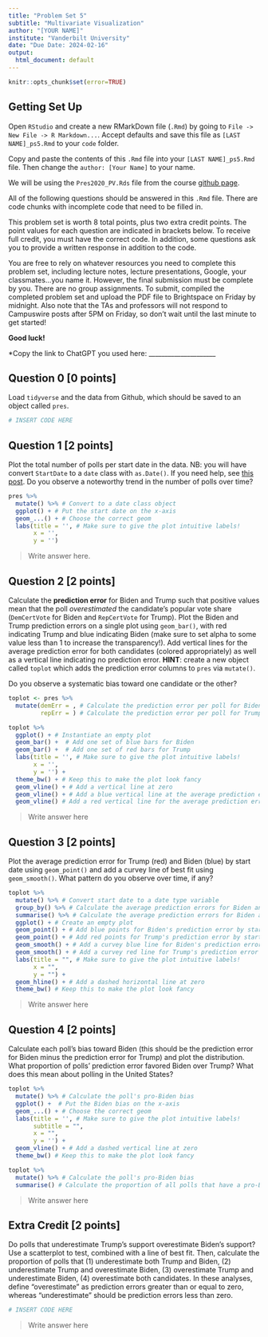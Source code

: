 ```yaml
---
title: "Problem Set 5"
subtitle: "Multivariate Visualization"
author: "[YOUR NAME]"
institute: "Vanderbilt University"
date: "Due Date: 2024-02-16"
output:
  html_document: default
---
```


```r
knitr::opts_chunk$set(error=TRUE)
```


## Getting Set Up

Open `RStudio` and create a new RMarkDown file (`.Rmd`) by going to `File -> New File -> R Markdown...`.
Accept defaults and save this file as `[LAST NAME]_ps5.Rmd` to your `code` folder.

Copy and paste the contents of this `.Rmd` file into your `[LAST NAME]_ps5.Rmd` file. Then change the `author: [Your Name]` to your name.

We will be using the `Pres2020_PV.Rds` file from the course [github page](https://github.com/jbisbee1/DS1000_S2024/blob/main/data/Pres2020_PV.Rds).

All of the following questions should be answered in this `.Rmd` file. There are code chunks with incomplete code that need to be filled in. 

This problem set is worth 8 total points, plus two extra credit points. The point values for each question are indicated in brackets below. To receive full credit, you must have the correct code. In addition, some questions ask you to provide a written response in addition to the code.

You are free to rely on whatever resources you need to complete this problem set, including lecture notes, lecture presentations, Google, your classmates...you name it. However, the final submission must be complete by you. There are no group assignments. To submit, compiled the completed problem set and upload the PDF file to Brightspace on Friday by midnight. Also note that the TAs and professors will not respond to Campuswire posts after 5PM on Friday, so don't wait until the last minute to get started!

**Good luck!**

*Copy the link to ChatGPT you used here: _____________________

## Question 0 [0 points]
Load `tidyverse` and the data from Github, which should be saved to an object called `pres`.

```r
# INSERT CODE HERE
```


## Question 1 [2 points]
Plot the total number of polls per start date in the data. NB: you will have convert `StartDate` to a `date` class with `as.Date()`. If you need help, see [this post](https://www.r-bloggers.com/2013/08/date-formats-in-r/). Do you observe a noteworthy trend in the number of polls over time?
```r
pres %>%
  mutate() %>% # Convert to a date class object
  ggplot() + # Put the start date on the x-axis
  geom_...() + # Choose the correct geom
  labs(title = '', # Make sure to give the plot intuitive labels!
       x = '',
       y = '')
```

> Write answer here.



## Question 2 [2 points]
Calculate the **prediction error** for Biden and Trump such that positive values mean that the poll *overestimated* the candidate's popular vote share (`DemCertVote` for Biden and `RepCertVote` for Trump). Plot the Biden and Trump prediction errors on a single plot using `geom_bar()`, with red indicating Trump and blue indicating Biden (make sure to set alpha to some value less than 1 to increase the transparency!). Add vertical lines for the average prediction error for both candidates (colored appropriately) as well as a vertical line indicating no prediction error. **HINT**: create a new object called `toplot` which adds the prediction error columns to `pres` via `mutate()`.

Do you observe a systematic bias toward one candidate or the other? 
```r
toplot <- pres %>%
  mutate(demErr = , # Calculate the prediction error per poll for Biden
         repErr = ) # Calculate the prediction error per poll for Trump

toplot %>%
  ggplot() + # Instantiate an empty plot
  geom_bar() +  # Add one set of blue bars for Biden
  geom_bar() +  # Add one set of red bars for Trump
  labs(title = '', # Make sure to give the plot intuitive labels!
       x = '',
       y = '') + 
  theme_bw() + # Keep this to make the plot look fancy
  geom_vline() + # Add a vertical line at zero
  geom_vline() + # Add a blue vertical line at the average prediction error for Biden
  geom_vline() # Add a red vertical line for the average prediction error for Trump
```

> Write answer here

## Question 3 [2 points]
Plot the average prediction error for Trump (red) and Biden (blue) by start date using `geom_point()` and add a curvey line of best fit using `geom_smooth()`. What pattern do you observe over time, if any?


```r
toplot %>%
  mutate() %>% # Convert start date to a date type variable
  group_by() %>% # Calculate the average prediction errors for Biden and Trump by start date
  summarise() %>% # Calculate the average prediction errors for Biden and Trump by start date
  ggplot() + # Create an empty plot
  geom_point() + # Add blue points for Biden's prediction error by start date
  geom_point() + # Add red points for Trump's prediction error by start date
  geom_smooth() + # Add a curvey blue line for Biden's prediction error over time
  geom_smooth() + # Add a curvey red line for Trump's prediction error over time
  labs(title = "", # Make sure to give the plot intuitive labels!
       x = "",
       y = "") + 
  geom_hline() + # Add a dashed horizontal line at zero
  theme_bw() # Keep this to make the plot look fancy
```

> Write answer here

## Question 4 [2 points]
Calculate each poll's bias toward Biden (this should be the prediction error for Biden minus the prediction error for Trump) and plot the distribution. What proportion of polls' prediction error favored Biden over Trump? What does this mean about polling in the United States?

```r
toplot %>%
  mutate() %>% # Calculate the poll's pro-Biden bias
  ggplot() +  # Put the Biden bias on the x-axis
  geom_...() + # Choose the correct geom
  labs(title = '', # Make sure to give the plot intuitive labels!
       subtitle = "",
       x = "",
       y = '') + 
  geom_vline() + # Add a dashed vertical line at zero
  theme_bw() # Keep this to make the plot look fancy

toplot %>%
  mutate() %>% # Calculate the poll's pro-Biden bias
  summarise() # Calculate the proportion of all polls that have a pro-Biden bias
```

> Write answer here

## Extra Credit [2 points]
Do polls that underestimate Trump's support overestimate Biden's support? Use a scatterplot to test, combined with a line of best fit. Then, calculate the proportion of polls that (1) underestimate both Trump and Biden, (2) underestimate Trump and overestimate Biden, (3) overestimate Trump and underestimate Biden, (4) overestimate both candidates. In these analyses, define "overestimate" as prediction errors greater than or equal to zero, whereas "underestimate" should be prediction errors less than zero.

```r
# INSERT CODE HERE
```

> Write answer here